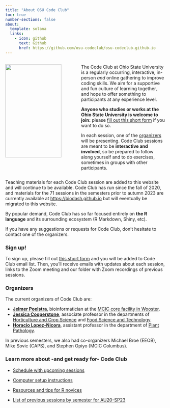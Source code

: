 ```yaml
---
title: "About OSU Code Club"
toc: true
number-sections: false
about:
  template: solana
  links:
    - icon: github
      text: Github
      href: https://github.com/osu-codeclub/osu-codeclub.github.io
---
```


::: columns

::: {.column width="45%"}
![](img/codeclub_logo.jpg){fig-align="center" width="90%"}
:::

::: {.column width="55%"}

The Code Club at Ohio State University is a regularly occurring, interactive, in-person *and* online gathering to improve coding skills. We aim for a supportive and fun culture of learning together, and hope to offer something to participants at any experience level.

**Anyone who studies or works at the Ohio State University is welcome to join:** please [fill out this short form](https://forms.gle/eYkMvmJShrcANUrt5) if you want to do so.

In each session, one of the [organizers](#organizers) will be presenting. Code Club sessions are meant to be **interactive and involved**, so be prepared to follow along yourself and to do exercises, sometimes in groups with other participants.

:::
:::
  
Teaching materials for each Code Club session are added to this website and will continue to be available. Code Club has run since the fall of 2020, and materials for the 71 sessions in the semesters prior to autumn 2023 are currently available at <https://biodash.github.io> but will eventually be migrated to this website.

By popular demand, Code Club has so far focused entirely on **the R language** and its surrounding ecosystem (R Markdown, Shiny, etc).

If you have any suggestions or requests for Code Club, don't hesitate to contact one of the organizers.

### Sign up!

To sign up, please fill out [this short form](https://forms.gle/eYkMvmJShrcANUrt5) and you will be added to Code Club email list. Then, you'll receive emails with updates about each session, links to the Zoom meeting and our folder with Zoom recordings of previous sessions.

### Organizers {#organizers}

The current organizers of Code Club are:

-   [**Jelmer Poelstra**](https://mcic.osu.edu/about-us-and-contacts), bioinformatician at the [MCIC core facility in Wooster](https://mcic.osu.edu/).
-   [**Jessica Cooperstone**](https://www.cooperstonelab.com/), associate professor in the departments of [Horticulture and Crop Science](https://hcs.osu.edu) and [Food Science and Technology](https://fst.osu.edu).
-   [**Horacio Lopez-Nicora**](https://plantpath.osu.edu/our-people/horacio-lopez-nicora), assistant professor in the department of [Plant Pathology](https://plantpath.osu.edu).

In previous semesters, we also had co-organizers Michael Broe (EEOB), Mike Sovic (CAPS), and Stephen Opiyo (MCIC Columbus).

### Learn more about -and get ready for- Code Club

-   [Schedule with upcoming sessions](./pages/schedule.qmd)

-   [Computer setup instructions](./pages/setup.qmd)

-   [Resources and tips for R novices](./pages/r_resources.qmd)

-   [List of previous sessions by semester for AU20-SP23](./pages/previous.qmd)
